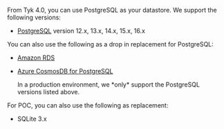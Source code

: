 ---
---

From Tyk 4.0, you can use PostgreSQL as your datastore. We support the following versions:

- [PostgreSQL](https://www.postgresql.org) version 12.x, 13.x, 14.x, 15.x, 16.x

You can also use the following as a drop in replacement for PostgreSQL:

- [Amazon RDS](https://aws.amazon.com/rds/)
- [Azure CosmosDB for PostgreSQL](https://learn.microsoft.com/en-us/azure/cosmos-db/postgresql/introduction)



    <Note>
    In a production environment, we *only* support the PostgreSQL versions listed above.
    </Note>


For POC, you can also use the following as replacement:

- SQLite 3.x

